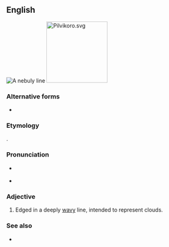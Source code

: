 ==English==
[[Image:Araldiz Manno 221Q.png|thumb|A nebuly line]]
[[File:Pilvikoro.svg|right|160px]]

===Alternative forms===
* {{alt|en|nébulé|nebulé}}

===Etymology===
{{uder|en|fr|nébulé}}.

===Pronunciation===
* {{a|RP|US}} {{IPA|en|/ˈnɛbjʊli/}}
* {{audio|en|en-us-nebuly.ogg|Audio (US)}}

===Adjective===
{{en-adj|-}}

# {{lb|en|heraldry}} Edged in a deeply [[wavy]] line, intended to represent clouds.

===See also===
* {{l|en|wavy}}